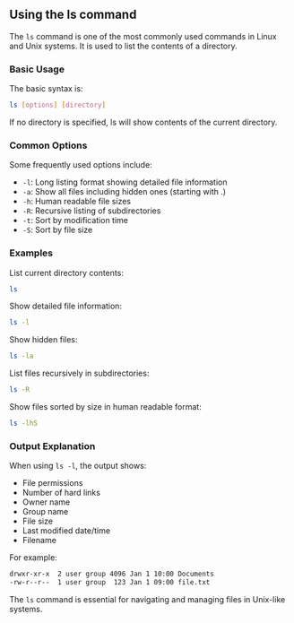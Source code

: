 ## Using the ls command {.sec-ls-command}

The `ls` command is one of the most commonly used commands in Linux and Unix systems. It is used to list the contents of a directory.

### Basic Usage

The basic syntax is:

```bash
ls [options] [directory]
```

If no directory is specified, ls will show contents of the current directory.

### Common Options

Some frequently used options include:

- `-l`: Long listing format showing detailed file information
- `-a`: Show all files including hidden ones (starting with .)  
- `-h`: Human readable file sizes
- `-R`: Recursive listing of subdirectories
- `-t`: Sort by modification time
- `-S`: Sort by file size

### Examples

List current directory contents:
```bash 
ls
```

Show detailed file information:
```bash
ls -l
```

Show hidden files:
```bash
ls -la
```

List files recursively in subdirectories:
```bash
ls -R
```

Show files sorted by size in human readable format:
```bash
ls -lhS
```

### Output Explanation

When using `ls -l`, the output shows:

- File permissions 
- Number of hard links
- Owner name
- Group name
- File size
- Last modified date/time
- Filename

For example:
```bash
drwxr-xr-x  2 user group 4096 Jan 1 10:00 Documents
-rw-r--r--  1 user group  123 Jan 1 09:00 file.txt
```

The `ls` command is essential for navigating and managing files in Unix-like systems.
